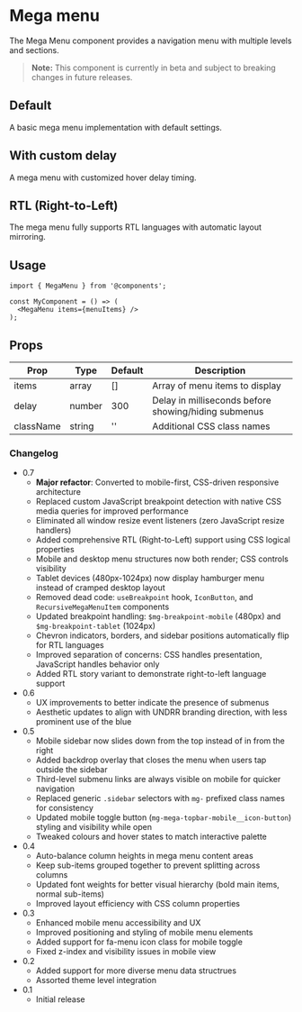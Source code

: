 
# Mega menu

The Mega Menu component provides a navigation menu with multiple levels and sections.

> **Note:** This component is currently in beta and subject to breaking changes in future releases.

<Meta of={MegaMenuStories} />

## Default

A basic mega menu implementation with default settings.

<Canvas of={MegaMenuStories.Default} meta={MegaMenuStories} />

## With custom delay

A mega menu with customized hover delay timing.

<Canvas of={MegaMenuStories.WithCustomDelay} meta={MegaMenuStories} />

## RTL (Right-to-Left)

The mega menu fully supports RTL languages with automatic layout mirroring.

<Canvas of={MegaMenuStories.RTL} meta={MegaMenuStories} />

## Usage

```
import { MegaMenu } from '@components';

const MyComponent = () => (
  <MegaMenu items={menuItems} />
);
```

## Props

| Prop      | Type   | Default | Description                                          |
| --------- | ------ | ------- | ---------------------------------------------------- |
| items     | array  | []      | Array of menu items to display                       |
| delay     | number | 300     | Delay in milliseconds before showing/hiding submenus |
| className | string | ''      | Additional CSS class names                           |

### Changelog

- 0.7
  - **Major refactor**: Converted to mobile-first, CSS-driven responsive architecture
  - Replaced custom JavaScript breakpoint detection with native CSS media queries for improved performance
  - Eliminated all window resize event listeners (zero JavaScript resize handlers)
  - Added comprehensive RTL (Right-to-Left) support using CSS logical properties
  - Mobile and desktop menu structures now both render; CSS controls visibility
  - Tablet devices (480px-1024px) now display hamburger menu instead of cramped desktop layout
  - Removed dead code: `useBreakpoint` hook, `IconButton`, and `RecursiveMegaMenuItem` components
  - Updated breakpoint handling: `$mg-breakpoint-mobile` (480px) and `$mg-breakpoint-tablet` (1024px)
  - Chevron indicators, borders, and sidebar positions automatically flip for RTL languages
  - Improved separation of concerns: CSS handles presentation, JavaScript handles behavior only
  - Added RTL story variant to demonstrate right-to-left language support
- 0.6
  - UX improvements to better indicate the presence of submenus
  - Aesthetic updates to align with UNDRR branding direction, with less prominent use of the blue
- 0.5
  - Mobile sidebar now slides down from the top instead of in from the right
  - Added backdrop overlay that closes the menu when users tap outside the sidebar
  - Third-level submenu links are always visible on mobile for quicker navigation
  - Replaced generic `.sidebar` selectors with `mg-` prefixed class names for consistency
  - Updated mobile toggle button (`mg-mega-topbar-mobile__icon-button`) styling and visibility while open
  - Tweaked colours and hover states to match interactive palette
- 0.4
  - Auto-balance column heights in mega menu content areas
  - Keep sub-items grouped together to prevent splitting across columns
  - Updated font weights for better visual hierarchy (bold main items, normal sub-items)
  - Improved layout efficiency with CSS column properties
- 0.3
  - Enhanced mobile menu accessibility and UX
  - Improved positioning and styling of mobile menu elements
  - Added support for fa-menu icon class for mobile toggle
  - Fixed z-index and visibility issues in mobile view
- 0.2
  - Added support for more diverse menu data structrues
  - Assorted theme level integration
- 0.1
  - Initial release
